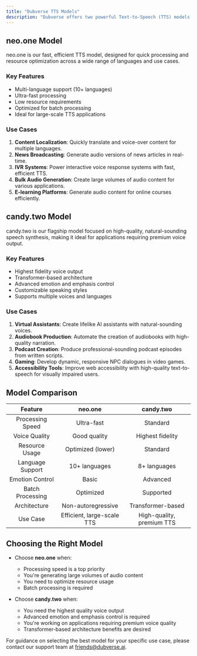 ```yaml
---
title: "Dubverse TTS Models"
description: "Dubverse offers two powerful Text-to-Speech (TTS) models: neo.one and candy.two. Each model has its unique strengths and is designed for specific use cases. This guide will help you understand the features and applications of both models."
---
```


## neo.one Model <Icon icon="bolt" />

neo.one is our fast, efficient TTS model, designed for quick processing and resource optimization across a wide range of languages and use cases.

### Key Features

- Multi-language support (10+ languages)
- Ultra-fast processing
- Low resource requirements
- Optimized for batch processing
- Ideal for large-scale TTS applications

### Use Cases

1. **Content Localization**: Quickly translate and voice-over content for multiple languages.
2. **News Broadcasting**: Generate audio versions of news articles in real-time.
3. **IVR Systems**: Power interactive voice response systems with fast, efficient TTS.
4. **Bulk Audio Generation**: Create large volumes of audio content for various applications.
5. **E-learning Platforms**: Generate audio content for online courses efficiently.

## candy.two Model <Icon icon="star" />

candy.two is our flagship model focused on high-quality, natural-sounding speech synthesis, making it ideal for applications requiring premium voice output.

### Key Features

- Highest fidelity voice output
- Transformer-based architecture
- Advanced emotion and emphasis control
- Customizable speaking styles
- Supports multiple voices and languages

### Use Cases

1. **Virtual Assistants**: Create lifelike AI assistants with natural-sounding voices.
2. **Audiobook Production**: Automate the creation of audiobooks with high-quality narration.
3. **Podcast Creation**: Produce professional-sounding podcast episodes from written scripts.
4. **Gaming**: Develop dynamic, responsive NPC dialogues in video games.
5. **Accessibility Tools**: Improve web accessibility with high-quality text-to-speech for visually impaired users.

## Model Comparison

| <span>Feature</span> | <span>neo.one <Icon icon="bolt" /></span> | <span>candy.two <Icon icon="star" /></span> |
| :------------------: | :---------------------------------------: | :-----------------------------------------: |
|   Processing Speed   |                Ultra-fast                 |                  Standard                   |
|    Voice Quality     |               Good quality                |              Highest fidelity               |
|    Resource Usage    |             Optimized (lower)             |                  Standard                   |
|   Language Support   |               10+ languages               |                8+ languages                 |
|   Emotion Control    |                   Basic                   |                  Advanced                   |
|   Batch Processing   |                 Optimized                 |                  Supported                  |
|     Architecture     |            Non-autoregressive             |              Transformer-based              |
|       Use Case       |        Efficient, large-scale TTS         |          High-quality, premium TTS          |

## Choosing the Right Model

- Choose **neo.one** <Icon icon="bolt" /> when:

  - Processing speed is a top priority
  - You're generating large volumes of audio content
  - You need to optimize resource usage
  - Batch processing is required

- Choose **candy.two** <Icon icon="star" /> when:
  - You need the highest quality voice output
  - Advanced emotion and emphasis control is required
  - You're working on applications requiring premium voice quality
  - Transformer-based architecture benefits are desired

For guidance on selecting the best model for your specific use case, please contact our support team at friends@dubverse.ai.
